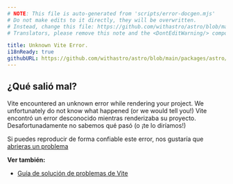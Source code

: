 ```yaml
---
# NOTE: This file is auto-generated from 'scripts/error-docgen.mjs'
# Do not make edits to it directly, they will be overwritten.
# Instead, change this file: https://github.com/withastro/astro/blob/main/packages/astro/src/core/errors/errors-data.ts
# Translators, please remove this note and the <DontEditWarning/> component.

title: Unknown Vite Error.
i18nReady: true
githubURL: https://github.com/withastro/astro/blob/main/packages/astro/src/core/errors/errors-data.ts
---
```


## ¿Qué salió mal?
Vite encountered an unknown error while rendering your project. We unfortunately do not know what happened (or we would tell you!)
Vite encontró un error desconocido mientras renderizaba su proyecto. Desafortunadamente no sabemos qué pasó (o ¡te lo diríamos!)

Si puedes reproducir de forma confiable este error, nos gustaría que [abrieras un problema](https://astro.build/issues/)

**Ver también:**
-  [Guía de solución de problemas de Vite](https://vitejs.dev/guide/troubleshooting.html)

